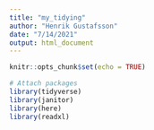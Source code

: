 ```yaml
---
title: "my_tidying"
author: "Henrik Gustafsson"
date: "7/14/2021"
output: html_document
---
```


```r
knitr::opts_chunk$set(echo = TRUE)

# Attach packages
library(tidyverse)
library(janitor)
library(here)
library(readxl)

```



